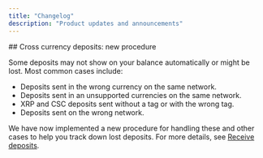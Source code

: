 ```yaml
---
title: "Changelog"
description: "Product updates and announcements"
---
```

<Update label="October 2025" description="v0.0.10">
  ## Cross currency deposits: new procedure

  Some deposits may not show on your balance automatically or might be lost. Most common cases include:
  * Deposits sent in the wrong currency on the same network.
  * Deposits sent in an unsupported currencies on the same network.
  * XRP and CSC deposits sent without a tag or with the wrong tag.
  * Deposits sent on the wrong network.

  We have now implemented a new procedure for handling these and other cases to help you track down lost deposits. For more details, see [Receive deposits](#).
  
</Update>
